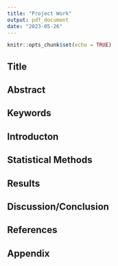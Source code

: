 ```yaml
---
title: "Project Work"
output: pdf_document
date: "2023-05-26"
---
```


```r
knitr::opts_chunk$set(echo = TRUE)
```






\begin{table}[ht]
\centering
\caption{Sample Table}
\begin{tabular}{|c|c|c|}
\hline
Groups & Cases & No. of Subjects \\
\hline
BNT162b2 & 8 & 17,411 \\
\hline
Placebo & 162 & 17,511 \\
\hline
Total & 170 & 34,922 \\

\hline
\end{tabular}
\end{table}








## Title


## Abstract


## Keywords


## Introducton


## Statistical Methods


## Results


## Discussion/Conclusion


## References


## Appendix
